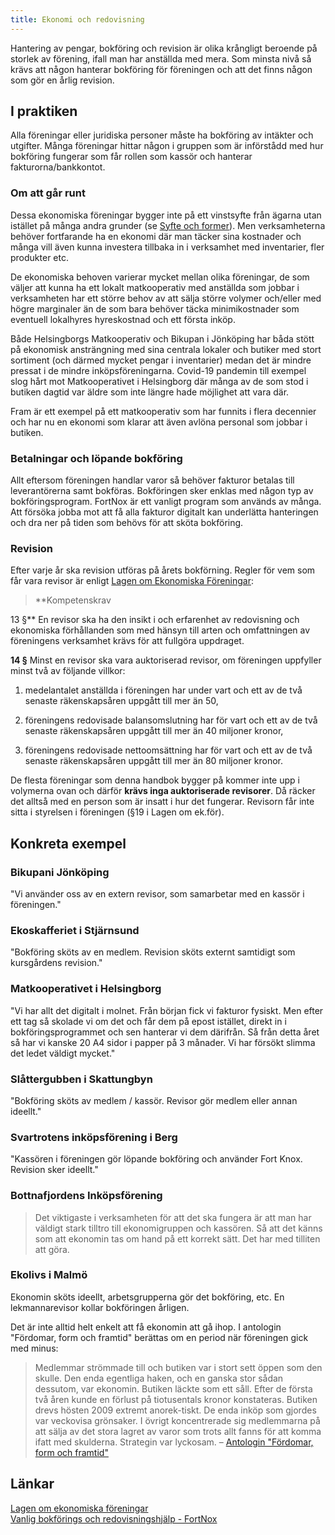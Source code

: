 ```yaml
---
title: Ekonomi och redovisning
---
```


Hantering av pengar, bokföring och revision är olika krångligt beroende på storlek av förening, ifall man har anställda med mera. Som minsta nivå så krävs att någon hanterar bokföring för föreningen och att det finns någon som gör en årlig revision.

## I praktiken

Alla föreningar eller juridiska personer måste ha bokföring av intäkter och utgifter. Många föreningar hittar någon i gruppen som är införstådd med hur bokföring fungerar som får rollen som kassör och hanterar fakturorna/bankkontot.

### Om att går runt

Dessa ekonomiska föreningar bygger inte på ett vinstsyfte från ägarna utan istället på många andra grunder (se [Syfte och former](/Syfte-och-former)). Men verksamheterna behöver fortfarande ha en ekonomi där man täcker sina kostnader och många vill även kunna investera tillbaka in i verksamhet med inventarier, fler produkter etc.

De ekonomiska behoven varierar mycket mellan olika föreningar, de som väljer att kunna ha ett lokalt matkooperativ med anställda som jobbar i verksamheten har ett större behov av att sälja större volymer och/eller med högre marginaler än de som bara behöver täcka minimikostnader som eventuell lokalhyres hyreskostnad och ett första inköp.

Både Helsingborgs Matkooperativ och Bikupan i Jönköping har båda stött på ekonomisk ansträngning med sina centrala lokaler och butiker med stort sortiment (och därmed mycket pengar i inventarier) medan det är mindre pressat i de mindre inköpsföreningarna. Covid-19 pandemin till exempel slog hårt mot Matkooperativet i Helsingborg där många av de som stod i butiken dagtid var äldre som inte längre hade möjlighet att vara där.

Fram är ett exempel på ett matkooperativ som har funnits i flera decennier och har nu en ekonomi som klarar att även avlöna personal som jobbar i butiken.

### Betalningar och löpande bokföring

Allt eftersom föreningen handlar varor så behöver fakturor betalas till leverantörerna samt bokföras. Bokföringen sker enklas med någon typ av bokföringsprogram. FortNox är ett vanligt program som används av många. Att försöka jobba mot att få alla fakturor digitalt kan underlätta hanteringen och dra ner på tiden som behövs för att sköta bokföring.

### Revision

Efter varje år ska revision utföras på årets bokförning. Regler för vem som får vara revisor är enligt [Lagen om Ekonomiska Föreningar](https://www.riksdagen.se/sv/dokument-lagar/dokument/svensk-forfattningssamling/lag-2018672-om-ekonomiska-foreningar_sfs-2018-672):

> \*\*Kompetenskrav

13 §\*\* En revisor ska ha den insikt i och erfarenhet av redovisning och ekonomiska förhållanden som med hänsyn till arten och omfattningen av föreningens verksamhet krävs för att fullgöra uppdraget.

**14 §** Minst en revisor ska vara auktoriserad revisor, om föreningen uppfyller minst två av följande villkor:

1. medelantalet anställda i föreningen har under vart och ett av de två senaste räkenskapsåren uppgått till mer än 50,

2. föreningens redovisade balansomslutning har för vart och ett av de två senaste räkenskapsåren uppgått till mer än 40 miljoner kronor,

3. föreningens redovisade nettoomsättning har för vart och ett av de två senaste räkenskapsåren uppgått till mer än 80 miljoner kronor.

De flesta föreningar som denna handbok bygger på kommer inte upp i volymerna ovan och därför **krävs inga auktoriserade revisorer**. Då räcker det alltså med en person som är insatt i hur det fungerar. Revisorn får inte sitta i styrelsen i föreningen (§19 i Lagen om ek.för).

## Konkreta exempel

### Bikupani Jönköping

"Vi använder oss av en extern revisor, som samarbetar med en kassör i föreningen."

### Ekoskafferiet i Stjärnsund

"Bokföring sköts av en medlem. Revision sköts externt samtidigt som kursgårdens revision."

### Matkooperativet i Helsingborg

"Vi har allt det digitalt i molnet. Från början fick vi fakturor fysiskt. Men efter ett tag så skolade vi om det och får dem på epost istället, direkt in i bokföringsprogrammet och sen hanterar vi dem därifrån. Så från detta året så har vi kanske 20 A4 sidor i papper på 3 månader. Vi har försökt slimma det ledet väldigt mycket."

### Slåttergubben i Skattungbyn

"Bokföring sköts av medlem / kassör. Revisor gör medlem eller annan ideellt."

### Svartrotens inköpsförening i Berg

"Kassören i föreningen gör löpande bokföring och använder Fort Knox. Revision sker ideellt."

### Bottnafjordens Inköpsförening

> Det viktigaste i verksamheten för att det ska fungera är att man har väldigt stark tilltro till ekonomigruppen och kassören. Så att det känns som att ekonomin tas om hand på ett korrekt sätt. Det har med tilliten att göra.

### Ekolivs i Malmö

Ekonomin sköts ideellt, arbetsgrupperna gör det bokföring, etc. En lekmannarevisor kollar bokföringen årligen.

Det är inte alltid helt enkelt att få ekonomin att gå ihop. I antologin "Fördomar, form och framtid" berättas om en period när föreningen gick med minus:

> Medlemmar strömmade till och butiken var i stort sett öppen som den skulle. Den enda egentliga haken, och en ganska stor sådan dessutom, var ekonomin. Butiken läckte som ett såll. Efter de första två åren kunde en förlust på tiotusentals kronor konstateras. Butiken drevs hösten 2009 extremt anorek-tiskt. De enda inköp som gjordes var veckovisa grönsaker. I övrigt koncentrerade sig medlemmarna på att sälja av det stora lagret av varor som trots allt fanns för att komma ifatt med skulderna. Strategin var lyckosam. – [Antologin "Fördomar, form och framtid"](https://www.ekolivs.se/wp-content/uploads/2016/10/Sektor3-antologi_2012_web_enkel.pdf)

## Länkar

[Lagen om ekonomiska föreningar](https://www.riksdagen.se/sv/dokument-lagar/dokument/svensk-forfattningssamling/lag-2018672-om-ekonomiska-foreningar_sfs-2018-672)  
[Vanlig bokförings och redovisningshjälp - FortNox](https://www.fortnox.se/program/fortnox-bokforing/?gclid=Cj0KCQjwtsv7BRCmARIsANu-CQcbWnG0JVWx-oI6xhwAC3HALQfi_alidpawRGCu43khX3Ej2GRX5FEaAijNEALw_wcB)
